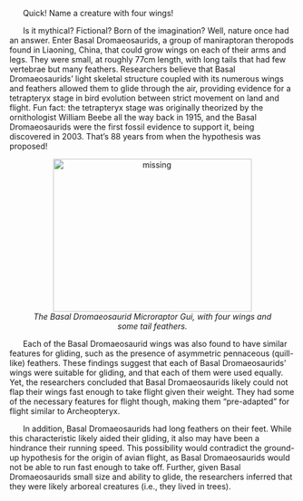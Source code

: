 &nbsp;&nbsp;&nbsp;&nbsp;&nbsp; Quick! Name a creature with four wings!

&nbsp;&nbsp;&nbsp;&nbsp;&nbsp; Is it mythical? Fictional? Born of the imagination? Well, nature once had an answer. Enter Basal Dromaeosaurids, a group of maniraptoran theropods found in Liaoning, China, that could grow wings on each of their arms and legs. They were small, at roughly 77cm length, with long tails that had few vertebrae but many feathers. Researchers believe that Basal Dromaeosaurids’ light skeletal structure coupled with its numerous wings and feathers allowed them to glide through the air, providing evidence for a tetrapteryx stage in bird evolution between strict movement on land and flight. Fun fact: the tetrapteryx stage was originally theorized by the ornithologist William Beebe all the way back in 1915, and the Basal Dromaeosaurids were the first fossil evidence to support it, being discovered in 2003. That’s 88 years from when the hypothesis was proposed! 

<center>
<figure>
  <img src="http://www.evolutionpages.com/images/Microraptor2.jpg" alt="missing" width="350" height="270">
  <figcaption><i> The Basal Dromaeosaurid Microraptor Gui, with four wings and some tail feathers. </i></figcaption>
</figure>
</center>

&nbsp;&nbsp;&nbsp;&nbsp;&nbsp; Each of the Basal Dromaeosaurid wings was also found to have similar features for gliding, such as the presence of asymmetric pennaceous (quill-like) feathers. These findings suggest that each of Basal Dromaeosaurids’ wings were suitable for gliding, and that each of them were used equally. Yet, the researchers concluded that Basal Dromaeosaurids likely could not flap their wings fast enough to take flight given their weight. They had some of the necessary features for flight though, making them “pre-adapted” for flight similar to Archeopteryx.

&nbsp;&nbsp;&nbsp;&nbsp;&nbsp; In addition, Basal Dromaeosaurids had long feathers on their feet. While this characteristic likely aided their gliding, it also may have been a hindrance their running speed. This possibility would contradict the ground-up hypothesis for the origin of avian flight, as Basal Dromaeosaurids would not be able to run fast enough to take off. Further, given Basal Dromaeosaurids small size and ability to glide, the researchers inferred that they were likely arboreal creatures (i.e., they lived in trees). 
